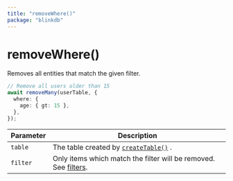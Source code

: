 ```yaml
---
title: "removeWhere()"
package: "blinkdb"
---
```


# removeWhere()

Removes all entities that match the given filter.

```ts
// Remove all users older than 15
await removeMany(userTable, {
  where: {
    age: { gt: 15 },
  },
});
```

| Parameter | Description                                                                      |
| --------- | -------------------------------------------------------------------------------- |
| `table`   | The table created by [`createTable()`](/docs/reference/createtable) .            |
| `filter`  | Only items which match the filter will be removed. See [filters](/docs/filters). |
